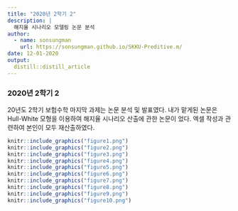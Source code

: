 ```yaml
---
title: "2020년 2학기 2"
description: |
  해지율 시나리오 모델링 논문 분석
author:
  - name: sonsungman
    url: https://sonsungman.github.io/SKKU-Preditive.m/
date: 12-01-2020
output:
  distill::distill_article
---
```


### 2020년 2학기 2

20년도 2학기 보험수학 마지막 과제는 논문 분석 및 발표였다. 내가 맡게된 논문은 Hull-White 모형을 이용하여 해지율 시나리오 산출에 관한 논문이 었다. 엑셀 작성과 관련하여 본인이 모두 재산출하였다.

```r
knitr::include_graphics("figure1.png")
knitr::include_graphics("figure2.png")
knitr::include_graphics("figure3.png")
knitr::include_graphics("figure4.png")
knitr::include_graphics("figure5.png")
knitr::include_graphics("figure6.png")
knitr::include_graphics("figure7.png")
knitr::include_graphics("figure8.png")
knitr::include_graphics("figure9.png")
knitr::include_graphics("figure10.png")
```